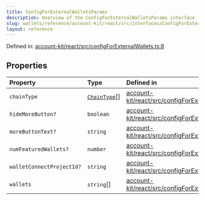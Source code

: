 ```yaml
---
title: ConfigForExternalWalletsParams
description: Overview of the ConfigForExternalWalletsParams interface
slug: wallets/reference/account-kit/react/src/interfaces/ConfigForExternalWalletsParams
layout: reference
---
```


Defined in: [account-kit/react/src/configForExternalWallets.ts:8](https://github.com/alchemyplatform/aa-sdk/blob/49e74eee8606f480b200b4612d00d950da8a8742/account-kit/react/src/configForExternalWallets.ts#L8)

## Properties

| Property                                                    | Type                                            | Defined in                                                                                                                                                                                            |
| :---------------------------------------------------------- | :---------------------------------------------- | :---------------------------------------------------------------------------------------------------------------------------------------------------------------------------------------------------- |
| <a id="chaintype" /> `chainType`                            | [`ChainType`](../type-aliases/ChainType.mdx)\[] | [account-kit/react/src/configForExternalWallets.ts:10](https://github.com/alchemyplatform/aa-sdk/blob/49e74eee8606f480b200b4612d00d950da8a8742/account-kit/react/src/configForExternalWallets.ts#L10) |
| <a id="hidemorebutton" /> `hideMoreButton?`                 | `boolean`                                       | [account-kit/react/src/configForExternalWallets.ts:13](https://github.com/alchemyplatform/aa-sdk/blob/49e74eee8606f480b200b4612d00d950da8a8742/account-kit/react/src/configForExternalWallets.ts#L13) |
| <a id="morebuttontext" /> `moreButtonText?`                 | `string`                                        | [account-kit/react/src/configForExternalWallets.ts:12](https://github.com/alchemyplatform/aa-sdk/blob/49e74eee8606f480b200b4612d00d950da8a8742/account-kit/react/src/configForExternalWallets.ts#L12) |
| <a id="numfeaturedwallets" /> `numFeaturedWallets?`         | `number`                                        | [account-kit/react/src/configForExternalWallets.ts:14](https://github.com/alchemyplatform/aa-sdk/blob/49e74eee8606f480b200b4612d00d950da8a8742/account-kit/react/src/configForExternalWallets.ts#L14) |
| <a id="walletconnectprojectid" /> `walletConnectProjectId?` | `string`                                        | [account-kit/react/src/configForExternalWallets.ts:11](https://github.com/alchemyplatform/aa-sdk/blob/49e74eee8606f480b200b4612d00d950da8a8742/account-kit/react/src/configForExternalWallets.ts#L11) |
| <a id="wallets" /> `wallets`                                | `string`\[]                                     | [account-kit/react/src/configForExternalWallets.ts:9](https://github.com/alchemyplatform/aa-sdk/blob/49e74eee8606f480b200b4612d00d950da8a8742/account-kit/react/src/configForExternalWallets.ts#L9)   |

